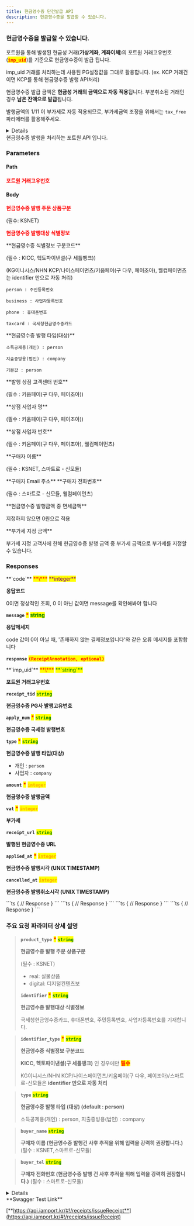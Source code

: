 ```yaml
---
title: 현금영수증 단건발급 API
description: 현금영수증을 발급할 수 있습니다.
---
```



### 현금영수증을 발급할 수 있습니다.

포트원을 통해 발생된 현금성 거래(**가상계좌, 계좌이체**)의 포트원 거래고유번호(<mark style="color:red;">**`imp_uid`**</mark>)를 기준으로 현금영수증이 발급 됩니다.

imp_uid 거래를 처리하는데 사용된 PG설정값을 그대로 활용합니다.
(ex. KCP 거래건이면 KCP를 통해 현금영수증 발행 API처리)

현금영수증 발급 금액은 **현금성 거래의 금액으로 자동 적용**됩니다. 부분취소된 거래인 경우 **남은 잔액으로 발급**됩니다.

발행금액의 1/11 이 부가세로 자동 적용되므로, 부가세금액 조정을 위해서는 `tax_free` 파라메터를 활용해주세요.

<Details>
<p slot="summary"><strong>지원되는 PG사</strong> 확인하기</p>

- **KG 이니시스**
- **NHN KCP**
- **헥토파이낸셜 (구. 세틀뱅크)**
- **나이스페이먼츠**
- **키움페이(구 다우, 페이조아)**
- **KICC**
- **KSNET**
- **스마트로 - 신모듈**
- **토스페이먼츠 - 신모듈**
- **웰컴페이먼츠**

</Details>

<Swagger method="post" path="/receipts/{imp_uid}" baseUrl="https://api.iamport.kr" summary="현금거래에 대한 현금영수증을 발급합니다.">
<SwaggerDescription>
현금영수증 발행을 처리하는 포트원 API 입니다.

</SwaggerDescription>

### Parameters

#### Path

<SwaggerParameter name="imp_uid" type="String" required="true">
<mark style="color:red;">

**포트원 거래고유번호**

</mark>

</SwaggerParameter>

#### Body

<SwaggerParameter name="product_type" type="String" required="false">
<mark style="color:red;">

**현금영수증 발행 주문 상품구분**

</mark>

(필수: KSNET)

</SwaggerParameter>
<SwaggerParameter name="identifier" type="String" required="true">
<mark style="color:red;">

**현금영수증 발행대상 식별정보**

</mark>

</SwaggerParameter>
<SwaggerParameter name="identifier_type" type="String">
**현금영수증 식별정보 구분코드**

(필수 : KICC, 헥토파이낸셜(구 세틀뱅크))

(KG이니시스/NHN KCP/나이스페이먼츠/키움페이(구 다우, 페이조아), 웰컴페이먼츠는 identifier 만으로 자동 처리)

`person : 주민등록번호`

`business : 사업자등록번호`

`phone : 휴대폰번호`

`taxcard : 국세청현금영수증카드`

</SwaggerParameter>
<SwaggerParameter name="type" type="String">
**현금영수증 발행 타입(대상)**

`소득공제용(개인) : person`

`지출증빙용(법인) : company`

`기본값 : person`

</SwaggerParameter>
<SwaggerParameter name="company_tel" type="String">
**발행 상점 고객센터 번호**

(필수  : 키움페이(구 다우, 페이조아))

</SwaggerParameter>
<SwaggerParameter name="company_name" type="String">
**상점 사업자 명**

(필수 : 키움페이(구 다우, 페이조아))

</SwaggerParameter>
<SwaggerParameter name="corp_reg_no" type="String">
**상점 사업자 번호**

(필수 : 키움페이(구 다우, 페이조아), 웰컴페이먼츠)

</SwaggerParameter>
<SwaggerParameter name="buyer_name" type="String">
**구매자 이름**

(필수 : KSNET, 스마트로 - 신모듈)

</SwaggerParameter>
<SwaggerParameter name="buyer_email" type="String">
**구매자 Email 주소**

</SwaggerParameter>
<SwaggerParameter name="buyer_tel" type="String">
**구매자 전화번호**

(필수 : 스마트로 - 신모듈, 웰컴페이먼츠)

</SwaggerParameter>
<SwaggerParameter name="tax_free" type="integer">
**현금영수증 발행금액 중 면세금액**

지정하지 않으면 0원으로 적용

</SwaggerParameter>
<SwaggerParameter name="vat_amount" type="double">
**부가세 지정 금액**

부가세 지정 고객사에 한해 현금영수증 발행 금액 중 부가세 금액으로 부가세를 지정할 수 있습니다.

</SwaggerParameter>

### Responses

<SwaggerResponse status="200: OK" description="성공">
<Tabs>
<Tab title="ReceiptResponse">
**`code`** <mark style="color:red;">**\***</mark> <mark style="color:purple;">**integer**</mark>

**응답코드**

0이면 정상적인 조회, 0 이 아닌 값이면 message를 확인해봐야 합니다

**`message`** <mark style="color:red;">**\***</mark> <mark style="color:green;">**string**</mark>

**응답메세지**

code 값이 0이 아닐 때, '존재하지 않는 결제정보입니다'와 같은 오류 메세지를 포함합니다

**`response`** <mark style="color:red;">**`(ReceiptAnnotation, optional)`**</mark>

</Tab>
</Tabs>

<Tabs>
<Tab title="ReceiptAnnotation">
**`imp_uid`** <mark style="color:red;">**\***</mark> <mark style="color:green;">**`string`**</mark>

**포트원 거래고유번호**

**`receipt_tid`** <mark style="color:green;">**`string`**</mark>

**현금영수증 PG사 발행고유번호**

**`apply_num`** <mark style="color:red;">**\***</mark> <mark style="color:green;">**`string`**</mark>

**현금영수증 국세청 발행번호**

**`type`** <mark style="color:red;">**\***</mark> <mark style="color:green;">**`string`**</mark>

**현금영수증 발행 타입(대상)**

- 개인 : `person`
- 사업자 : `company`

**`amount`** <mark style="color:red;">**\***</mark> <mark style="color:orange;">**`integer`**</mark>

**현금영수증 발행금액**

**`vat`** <mark style="color:red;">**\***</mark> <mark style="color:orange;">**`integer`**</mark>

**부가세**

**`receipt_url`** <mark style="color:green;">**`string`**</mark>

**발행된 현금영수증 URL**

**`applied_at`** <mark style="color:red;">**\***</mark> <mark style="color:orange;">**`integer`**</mark>

**현금영수증 발행시각 (UNIX TIMESTAMP)**

**`cancelled_at`** <mark style="color:orange;">**`integer`**</mark>

**현금영수증 발행취소시각 (UNIX TIMESTAMP)**

</Tab>
</Tabs>

</SwaggerResponse>

<SwaggerResponse status="400: Bad Request" description="필수 파라미터가 누락된 경우, 결제완료(paid)가 아닌 결제 건에 대해 발행요청한 경우, 이미 현금영수증 발행된 건에 대해 요청한 경우">
```ts
{
  // Response
}
```

</SwaggerResponse>

<SwaggerResponse status="401: Unauthorized" description="인증 Token이 전달되지 않았거나 유효하지 않은 경우">
```ts
{
  // Response
}
```

</SwaggerResponse>

<SwaggerResponse status="500: Internal Server Error" description="현금영수증 발행에 실패한 경우">
```ts
{
  // Response
}
```

</SwaggerResponse>

<SwaggerResponse status="501 : Not Implemented" description="현재 포트원이 현금영수증 관련 지원하지 않는 PG사인 경우">
```ts
{
  // Response
}
```

</SwaggerResponse>
</Swagger>

### **주요 요청 파라미터 상세 설명**

> **`product_type`** <mark style="color:red;">**\***</mark> <mark style="color:green;">**`string`**</mark>
>
> **현금영수증 발행 주문 상품구분**
>
> (필수 : KSNET)
> - real: 실물상품 
> - digital: 디지털컨텐츠보
>
> **`identifier`** <mark style="color:red;">**\***</mark> <mark style="color:green;">**`string`**</mark>
>
> **현금영수증 발행대상 식별정보**
>
> 국세청현금영수증카드, 휴대폰번호, 주민등록번호, 사업자등록번호를 기재합니다.

> **`identifier_type`** <mark style="color:red;">**\***</mark> <mark style="color:green;">**`string`**</mark>
>
> **현금영수증 식별정보 구분코드**
>
> **KICC, 헥토파이낸셜(구 세틀뱅크)** 인 경우에만 <mark style="color:red;">**필수**</mark>
>
> KG이니시스/NHN KCP/나이스페이먼츠/키움페이(구 다우, 페이조아)/스마트로-신모듈은 **identifier 만으로 자동 처리**

> **`type`** <mark style="color:green;">**`string`**</mark>
>
> **현금영수증 발행 타입 (대상) (default : person)**
>
> 소득공제용(개인) : person, 지출증빙용(법인) : company

> **`buyer_name`** <mark style="color:green;">**`string`**</mark>
>
> **구매자 이름 (현금영수증 발행건 사후 추적을 위해 입력을 강력히 권장합니다.)** (필수 : KSNET,스마트로-신모듈)

> **`buyer_tel`** <mark style="color:green;">**`string`**</mark>
>
> **구매자 전화번호 (현금영수증 발행 건 사후 추적을 위해 입력을 강력히 권장합니다.)** (필수 : 스마트로-신모듈)
> 
> 
>

<Details>
<p slot="summary">Response Model Schema</p>

```json
{
  "code": 0,
  "message": "string",
  "response": {
    "imp_uid": "string",
    "receipt_tid": "string",
    "apply_num": "string",
    "type": "person",
    "amount": 0,
    "vat": 0,
    "receipt_url": "string",
    "applied_at": 0,
    "cancelled_at": 0
  }
}
```

</Details>

<Hint style="success">
**Swagger Test Link**

[**https://api.iamport.kr/#!/receipts/issueReceipt**](https://api.iamport.kr/#!/receipts/issueReceipt)

</Hint>
